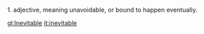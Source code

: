 1. adjective, meaning unavoidable, or bound to happen eventually.

[[gl:Inevitable]]
[[it:inevitable]]